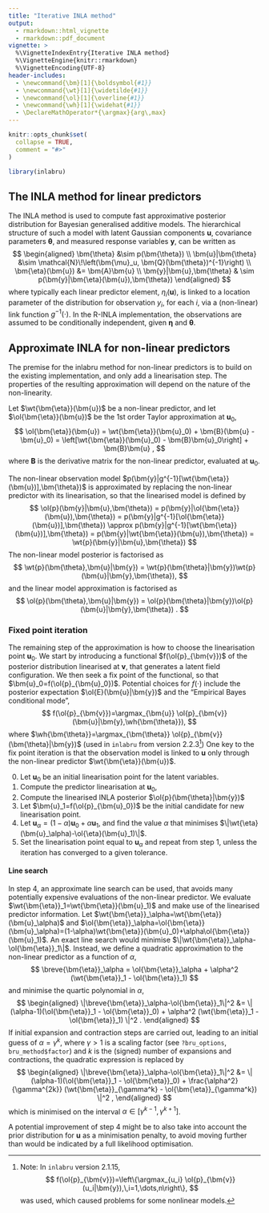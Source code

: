 ```yaml
---
title: "Iterative INLA method"
output:
  - rmarkdown::html_vignette
  - rmarkdown::pdf_document
vignette: >
  %\VignetteIndexEntry{Iterative INLA method}
  %\VignetteEngine{knitr::rmarkdown}
  %\VignetteEncoding{UTF-8}
header-includes:
  - \newcommand{\bm}[1]{\boldsymbol{#1}}
  - \newcommand{\wt}[1]{\widetilde{#1}}
  - \newcommand{\ol}[1]{\overline{#1}}
  - \newcommand{\wh}[1]{\widehat{#1}}
  - \DeclareMathOperator*{\argmax}{arg\,max}
---
```


```r
knitr::opts_chunk$set(
  collapse = TRUE,
  comment = "#>"
)
```

```r
library(inlabru)
```

## The INLA method for linear predictors

The INLA method is used to compute fast approximative posterior distribution
for Bayesian generalised additive models. The hierarchical structure of such a 
model with latent Gaussian components $\bm{u}$, covariance parameters
$\bm{\theta}$, and measured response variables $\bm{y}$, can be written as
$$
\begin{aligned}
\bm{\theta} &\sim p(\bm{\theta}) \\
\bm{u}|\bm{\theta} &\sim \mathcal{N}\!\left(\bm{\mu}_u, \bm{Q}(\bm{\theta})^{-1}\right) \\
\bm{\eta}(\bm{u}) &= \bm{A}\bm{u} \\
\bm{y}|\bm{u},\bm{\theta} & \sim p(\bm{y}|\bm{\eta}(\bm{u}),\bm{\theta})
\end{aligned}
$$
where typically each linear predictor element, $\eta_i(\bm{u})$, is linked to a
location parameter of the distribution for observation $y_i$, for each $i$,
via a (non-linear) link function $g^{-1}(\cdot)$. In the R-INLA implementation,
the observations are assumed to be conditionally independent, given $\bm{\eta}$
and $\bm{\theta}$.

## Approximate INLA for non-linear predictors

The premise for the inlabru method for non-linear predictors is to build on
the existing implementation, and only add a linearisation step. The properties of
the resulting approximation will depend on the nature of the non-linearity.

Let $\wt{\bm{\eta}}(\bm{u})$ be a non-linear predictor, and let
$\ol{\bm{\eta}}(\bm{u})$ be the 1st order Taylor approximation at $\bm{u}_0$,
$$
\ol{\bm{\eta}}(\bm{u})
= \wt{\bm{\eta}}(\bm{u}_0) + \bm{B}(\bm{u} - \bm{u}_0)
= \left[\wt{\bm{\eta}}(\bm{u}_0) - \bm{B}\bm{u}_0\right] + \bm{B}\bm{u}
,
$$
where $\bm{B}$ is the derivative matrix for the non-linear predictor, evaluated
at $\bm{u}_0$.

The non-linear observation model
$p(\bm{y}|g^{-1}[\wt{\bm{\eta}}(\bm{u})],\bm{\theta})$
is approximated by replacing the non-linear predictor with its linearisation,
so that the linearised model is defined by
$$
\ol{p}(\bm{y}|\bm{u},\bm{\theta})
=
p(\bm{y}|\ol{\bm{\eta}}(\bm{u}),\bm{\theta})
=
p(\bm{y}|g^{-1}[\ol{\bm{\eta}}(\bm{u})],\bm{\theta})
\approx
p(\bm{y}|g^{-1}[\wt{\bm{\eta}}(\bm{u})],\bm{\theta})
=
p(\bm{y}|\wt{\bm{\eta}}(\bm{u}),\bm{\theta})
=
\wt{p}(\bm{y}|\bm{u},\bm{\theta})
$$
The non-linear model posterior is factorised as
$$
\wt{p}(\bm{\theta},\bm{u}|\bm{y}) = \wt{p}(\bm{\theta}|\bm{y})\wt{p}(\bm{u}|\bm{y},\bm{\theta}),
$$
and the linear model approximation is factorised as
$$
\ol{p}(\bm{\theta},\bm{u}|\bm{y}) = \ol{p}(\bm{\theta}|\bm{y})\ol{p}(\bm{u}|\bm{y},\bm{\theta}) .
$$

### Fixed point iteration

The remaining step of the approximation is how to choose the linearisation
point $\bm{u}_0$. We start by
introducing a functional $f(\ol{p}_{\bm{v}})$ of the posterior
distribution linearised at $\bm{v}$,
that generates a latent field configuration. We then seek a fix point of the
functional, so that $\bm{u}_0=f(\ol{p}_{\bm{u}_0})$.
Potential choices for $f(\cdot)$ include the posterior expectation
$\ol{E}(\bm{u}|\bm{y})$ and the "Empirical Bayes conditional mode",
$$
f(\ol{p}_{\bm{v}})=\argmax_{\bm{u}} \ol{p}_{\bm{v}}(\bm{u}|\bm{y},\wh{\bm{\theta}}),
$$
where $\wh{\bm{\theta}}=\argmax_{\bm{\theta}} \ol{p}_{\bm{v}}(\bm{\theta}|\bm{y})$
(used in `inlabru` from version 2.2.3^[
Note: In `inlabru` version 2.1.15, 
$$
f(\ol{p}_{\bm{v}})=\left\{\argmax_{u_i} \ol{p}_{\bm{v}}(u_i|\bm{y}),\,i=1,\dots,n\right\},
$$
was used, which caused problems for some nonlinear models.])
One key to the fix point iteration is that the observation model is linked to
$\bm{u}$ only through the non-linear predictor $\wt{\bm{\eta}}(\bm{u})$.

0. Let $\bm{u}_0$ be an initial linearisation point for the latent variables.
1. Compute the predictor linearisation at $\bm{u}_0$,
2. Compute the linearised INLA posterior $\ol{p}(\bm{\theta}|\bm{y})$
3. Let $\bm{u}_1=f(\ol{p}_{\bm{u}_0})$ be the initial candidate for new
   linearisation point.
4. Let $\bm{u}_\alpha=(1-\alpha)\bm{u}_0+\alpha\bm{u}_1$, and find the value
   $\alpha$ that minimises $\|\wt{\eta}(\bm{u}_\alpha)-\ol{\eta}(\bm{u}_1)\|$.
5. Set the linearisation point equal to $\bm{u}_\alpha$ and repeat from step 1,
   unless the iteration has converged to a given tolerance.

#### Line search

In step 4, an approximate line search can be used, that avoids many potentially
expensive evaluations of the non-linear predictor. We evaluate
$\wt{\bm{\eta}}_1=\wt{\bm{\eta}}(\bm{u}_1)$ and make use of the linearised predictor
information. Let $\wt{\bm{\eta}}_\alpha=\wt{\bm{\eta}}(\bm{u}_\alpha)$ and $\ol{\bm{\eta}}_\alpha=\ol{\bm{\eta}}(\bm{u}_\alpha)=(1-\alpha)\wt{\bm{\eta}}(\bm{u}_0)+\alpha\ol{\bm{\eta}}(\bm{u}_1)$.
An exact line search would minimise $\|\wt{\bm{\eta}}_\alpha-\ol{\bm{\eta}}_1\|$. 
Instead, we define a quadratic approximation to the
non-linear predictor as a function of $\alpha$,
$$
\breve{\bm{\eta}}_\alpha =
\ol{\bm{\eta}}_\alpha + \alpha^2 (\wt{\bm{\eta}}_1 - \ol{\bm{\eta}}_1)
$$
and minimise the quartic polynomial in $\alpha$,
$$
\begin{aligned}
\|\breve{\bm{\eta}}_\alpha-\ol{\bm{\eta}}_1\|^2
&=
\| (\alpha-1)(\ol{\bm{\eta}}_1 - \ol{\bm{\eta}}_0) + \alpha^2 (\wt{\bm{\eta}}_1 - \ol{\bm{\eta}}_1) \|^2
.
\end{aligned}
$$
If initial expansion and contraction steps are carried out, leading to an initial
guess of $\alpha=\gamma^k$, where $\gamma>1$ is a scaling factor (see `?bru_options`, `bru_method$factor`) and $k$ is the
(signed) number of expansions and contractions, the quadratic expression is replaced by
$$
\begin{aligned}
\|\breve{\bm{\eta}}_\alpha-\ol{\bm{\eta}}_1\|^2
&=
\| (\alpha-1)(\ol{\bm{\eta}}_1 - \ol{\bm{\eta}}_0) + \frac{\alpha^2}{\gamma^{2k}} (\wt{\bm{\eta}}_{\gamma^k} - \ol{\bm{\eta}}_{\gamma^k}) \|^2
,
\end{aligned}
$$
which is minimised on the interval $\alpha\in[\gamma^{k-1},\gamma^{k+1}]$.


A potential improvement of step 4 might be to also take into account the prior
distribution for $\bm{u}$ as a minimisation penalty, to avoid moving further than
would be indicated by a full likelihood optimisation.
